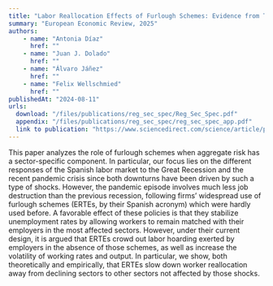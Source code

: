 ```yaml
---
title: "Labor Reallocation Effects of Furlough Schemes: Evidence from Two Recessions in Spain"
summary: "European Economic Review, 2025"
authors: 
    - name: "Antonia Díaz"
      href: ""
    - name: "Juan J. Dolado"
      href: ""
    - name: "Álvaro Jáñez"
      href: ""
    - name: "Felix Wellschmied"
      href: ""
publishedAt: "2024-08-11"
urls: 
  download: "/files/publications/reg_sec_spec/Reg_Sec_Spec.pdf"
  appendix: "/files/publications/reg_sec_spec/reg_sec_spec_app.pdf"
  link to publication: "https://www.sciencedirect.com/science/article/pii/S001429212400223X?via%3Dihub"
---
```

This paper analyzes the role of furlough schemes when aggregate risk has a sector-specific component. In particular, our focus lies on the different responses of the Spanish labor market to the Great Recession and the recent pandemic crisis since both downturns have been driven by such a type of shocks. However, the pandemic episode involves much less job destruction than the previous recession, following firms’ widespread use of furlough schemes (ERTEs, by their Spanish acronym) which were hardly used before. A favorable effect of these policies is that they stabilize unemployment rates by allowing workers to remain matched with their employers in the most affected sectors. However, under their current design, it is argued that ERTEs crowd out labor hoarding exerted by employers in the absence of those schemes, as well as increase the volatility of working rates and output. In particular, we show, both theoretically and empirically, that ERTEs slow down worker reallocation away from declining sectors to other sectors not affected by those shocks.